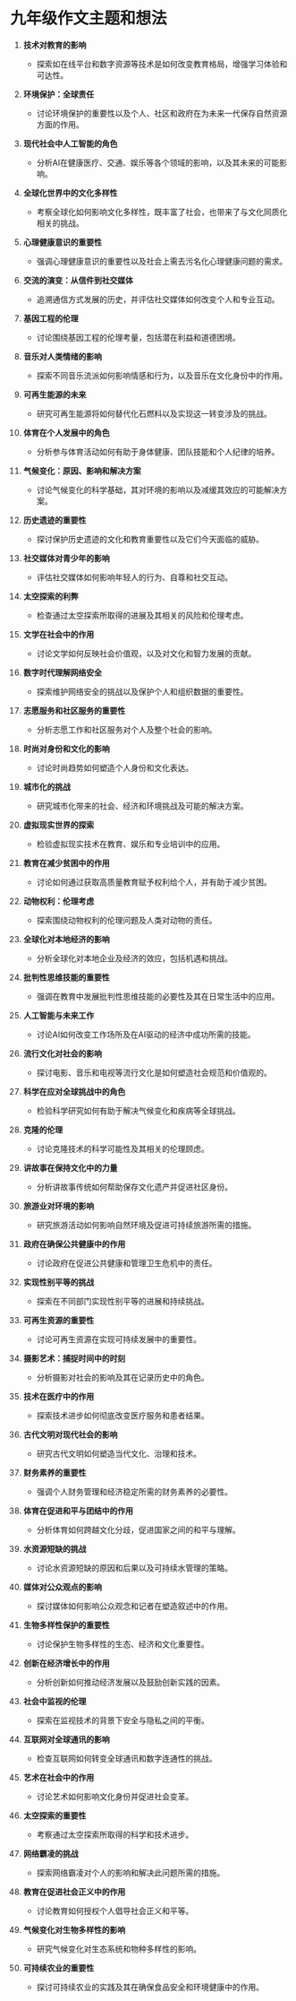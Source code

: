 # 九年级作文主题和想法


<div style={{ width: "100%", padding: 20, height: "70vh" }}>
  <Chat
    welcome={"嗨，您想要讨论或获取哪种`班级作文`的一些想法？"}
    teacherName={"Amy"}
    systemPrompt={"请帮助这位用户找到他（她）所需的`最佳作文主题（话题）及其解释`！"}
  />
</div>

1. **技术对教育的影响**

   - 探索如在线平台和数字资源等技术是如何改变教育格局，增强学习体验和可达性。

2. **环境保护：全球责任**

   - 讨论环境保护的重要性以及个人、社区和政府在为未来一代保存自然资源方面的作用。

3. **现代社会中人工智能的角色**

   - 分析AI在健康医疗、交通、娱乐等各个领域的影响，以及其未来的可能影响。

4. **全球化世界中的文化多样性**

   - 考察全球化如何影响文化多样性，既丰富了社会，也带来了与文化同质化相关的挑战。

5. **心理健康意识的重要性**

   - 强调心理健康意识的重要性以及社会上需去污名化心理健康问题的需求。

6. **交流的演变：从信件到社交媒体**

   - 追溯通信方式发展的历史，并评估社交媒体如何改变个人和专业互动。

7. **基因工程的伦理**

   - 讨论围绕基因工程的伦理考量，包括潜在利益和道德困境。

8. **音乐对人类情绪的影响**

   - 探索不同音乐流派如何影响情感和行为，以及音乐在文化身份中的作用。

9. **可再生能源的未来**

   - 研究可再生能源将如何替代化石燃料以及实现这一转变涉及的挑战。

10. **体育在个人发展中的角色**

    - 分析参与体育活动如何有助于身体健康、团队技能和个人纪律的培养。

11. **气候变化：原因、影响和解决方案**

    - 讨论气候变化的科学基础，其对环境的影响以及减缓其效应的可能解决方案。

12. **历史遗迹的重要性**
    
    - 探讨保护历史遗迹的文化和教育重要性以及它们今天面临的威胁。

13. **社交媒体对青少年的影响**

    - 评估社交媒体如何影响年轻人的行为、自尊和社交互动。

14. **太空探索的利弊**

    - 检查通过太空探索所取得的进展及其相关的风险和伦理考虑。

15. **文学在社会中的作用**

    - 讨论文学如何反映社会价值观，以及对文化和智力发展的贡献。

16. **数字时代理解网络安全**

    - 探索维护网络安全的挑战以及保护个人和组织数据的重要性。

17. **志愿服务和社区服务的重要性**

    - 分析志愿工作和社区服务对个人及整个社会的影响。

18. **时尚对身份和文化的影响**
    
    - 讨论时尚趋势如何塑造个人身份和文化表达。

19. **城市化的挑战**

    - 研究城市化带来的社会、经济和环境挑战及可能的解决方案。

20. **虚拟现实世界的探索**

    - 检验虚拟现实技术在教育、娱乐和专业培训中的应用。

21. **教育在减少贫困中的作用**

    - 讨论如何通过获取高质量教育赋予权利给个人，并有助于减少贫困。

22. **动物权利：伦理考虑**

    - 探索围绕动物权利的伦理问题及人类对动物的责任。

23. **全球化对本地经济的影响**

    - 分析全球化对本地企业及经济的效应，包括机遇和挑战。

24. **批判性思维技能的重要性**

    - 强调在教育中发展批判性思维技能的必要性及其在日常生活中的应用。

25. **人工智能与未来工作**

    - 讨论AI如何改变工作场所及在AI驱动的经济中成功所需的技能。

26. **流行文化对社会的影响**

    - 探讨电影、音乐和电视等流行文化是如何塑造社会规范和价值观的。

27. **科学在应对全球挑战中的角色**

    - 检验科学研究如何有助于解决气候变化和疾病等全球挑战。

28. **克隆的伦理**

    - 讨论克隆技术的科学可能性及其相关的伦理顾虑。

29. **讲故事在保持文化中的力量**

    - 分析讲故事传统如何帮助保存文化遗产并促进社区身份。

30. **旅游业对环境的影响**

    - 研究旅游活动如何影响自然环境及促进可持续旅游所需的措施。

31. **政府在确保公共健康中的作用**

    - 讨论政府在促进公共健康和管理卫生危机中的责任。

32. **实现性别平等的挑战**

    - 探索在不同部门实现性别平等的进展和持续挑战。

33. **可再生资源的重要性**

    - 讨论可再生资源在实现可持续发展中的重要性。

34. **摄影艺术：捕捉时间中的时刻**

    - 分析摄影对社会的影响及其在记录历史中的角色。

35. **技术在医疗中的作用**

    - 探索技术进步如何彻底改变医疗服务和患者结果。

36. **古代文明对现代社会的影响**

    - 研究古代文明如何塑造当代文化、治理和技术。

37. **财务素养的重要性**

    - 强调个人财务管理和经济稳定所需的财务素养的必要性。

38. **体育在促进和平与团结中的作用**
    
    - 分析体育如何跨越文化分歧，促进国家之间的和平与理解。

39. **水资源短缺的挑战**

    - 讨论水资源短缺的原因和后果以及可持续水管理的策略。

40. **媒体对公众观点的影响**

    - 探讨媒体如何影响公众观念和记者在塑造叙述中的作用。

41. **生物多样性保护的重要性**

    - 讨论保护生物多样性的生态、经济和文化重要性。

42. **创新在经济增长中的作用**

    - 分析创新如何推动经济发展以及鼓励创新实践的因素。

43. **社会中监视的伦理**

    - 探索在监视技术的背景下安全与隐私之间的平衡。

44. **互联网对全球通讯的影响**

    - 检查互联网如何转变全球通讯和数字连通性的挑战。

45. **艺术在社会中的作用**

    - 讨论艺术如何影响文化身份并促进社会变革。

46. **太空探索的重要性**

    - 考察通过太空探索所取得的科学和技术进步。

47. **网络霸凌的挑战**

    - 探索网络霸凌对个人的影响和解决此问题所需的措施。

48. **教育在促进社会正义中的作用**

    - 讨论教育如何授权个人倡导社会正义和平等。

49. **气候变化对生物多样性的影响**

    - 研究气候变化对生态系统和物种多样性的影响。

50. **可持续农业的重要性**
    - 探讨可持续农业的实践及其在确保食品安全和环境健康中的作用。

